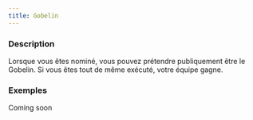 ```yaml
---
title: Gobelin
---
```



<Role GOBELIN header />

### Description

Lorsque vous êtes nominé, vous pouvez prétendre publiquement être le Gobelin. Si vous êtes tout de même exécuté, votre équipe gagne.

### Exemples

Coming soon
